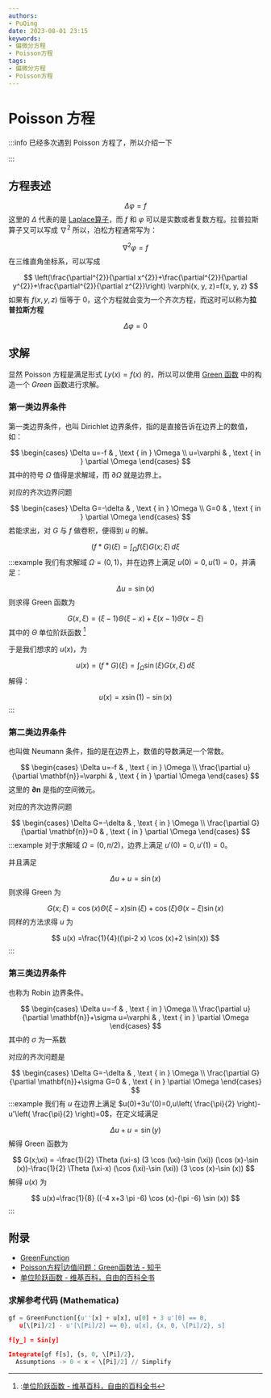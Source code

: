 ```yaml
---
authors:
- PuQing
date: 2023-08-01 23:15
keywords:
- 偏微分方程
- Poisson方程
tags:
- 偏微分方程
- Poisson方程
---
```

# Poisson 方程

:::info
已经多次遇到 $\mathrm{Poisson}$ 方程了，所以介绍一下


:::
## 方程表述

$$
\Delta \varphi=f
$$
这里的 $\Delta$ 代表的是 [Laplace算子](./7edbed51#Laplace-%E7%AE%97%E5%AD%90)，而 $f$ 和 $\varphi$ 可以是实数或者复数方程。拉普拉斯算子又可以写成 $\nabla^2$ 所以，泊松方程通常写为：


<!--truncate-->
$$
\nabla^2\varphi=f
$$
在三维直角坐标系，可以写成

$$
\left(\frac{\partial^{2}}{\partial x^{2}}+\frac{\partial^{2}}{\partial y^{2}}+\frac{\partial^{2}}{\partial z^{2}}\right) \varphi(x, y, z)=f(x, y, z)
$$
如果有 $f(x,y,z)$ 恒等于 $0$，这个方程就会变为一个齐次方程，而这时可以称为**拉普拉斯方程**

$$
\Delta \varphi = 0
$$
## 求解

显然 $\mathrm{Poisson}$ 方程是满足形式 $Ly(x)=f(x)$ 的，所以可以使用 [Green 函数](./bfd8484a) 中的构造一个 $Green$ 函数进行求解。

### 第一类边界条件

第一类边界条件，也叫 $\mathrm{Dirichlet}$ 边界条件，指的是直接告诉在边界上的数值，如：

$$
\begin{cases}
\Delta u=-f & , \text { in } \Omega \\
u=\varphi & , \text { in } \partial \Omega
\end{cases}
$$
其中的符号 $\Omega$ 值得是求解域，而 $\partial \Omega$ 就是边界上。

对应的齐次边界问题

$$
\begin{cases}
\Delta G=-\delta & , \text { in } \Omega \\
G=0 & , \text { in } \partial \Omega
\end{cases}
$$
若能求出，对 $G$ 与 $f$ 做卷积，便得到 $u$ 的解。

$$
(f*G)(\xi) = \int_{\Omega} f(\xi)G(x;\xi) \, d\xi 
$$
:::example
我们有求解域 $\Omega =(0,1)$，并在边界上满足 $u(0)=0,u(1)=0$，并满足：

$$
\Delta u = \sin(x) 
$$
则求得 $\mathrm{Green}$ 函数为

$$
G(x,\xi) = (\xi-1) \Theta(\xi-x) +\xi(x-1)\Theta(x-\xi)
$$
其中的 $\Theta$ 单位阶跃函数 [^1]

于是我们想求的 $u(x)$，为

$$
u(x) = (f*G)(\xi) = \int_{\Omega}\sin(\xi) G(x,\xi) \, d\xi 
$$
解得：

$$
u(x) = x \sin(1) - \sin(x)
$$
:::
### 第二类边界条件

也叫做 $\mathrm{Neumann}$ 条件，指的是在边界上，数值的导数满足一个常数。

$$
\begin{cases}
\Delta u=-f & , \text { in } \Omega \\
\frac{\partial u}{\partial \mathbf{n}}=\varphi & , \text { in } \partial \Omega
\end{cases}
$$
这里的 $\mathbf{\partial n}$ 是指的空间微元。

对应的齐次边界问题

$$
\begin{cases}
\Delta G=-\delta & , \text { in } \Omega \\
\frac{\partial G}{\partial \mathbf{n}}=0 & , \text { in } \partial \Omega
\end{cases}
$$
:::example
对于求解域 $\Omega=(0,\pi/2)$，边界上满足 $u'(0)=0,u'(1)=0$。

并且满足

$$
\Delta u + u = \sin(x)
$$
则求得 $\mathrm{Green}$ 为

$$
G(x;\xi) = \cos(x)\Theta(\xi-x)\sin(\xi)+\cos(\xi)\Theta(x-\xi)\sin(x)
$$
同样的方法求得 $u$ 为

$$
u(x)  =\frac{1}{4}((\pi-2 x) \cos (x)+2 \sin(x))
$$
:::
### 第三类边界条件

也称为 $\mathrm{Robin}$ 边界条件。

$$
\begin{cases}
\Delta u=-f & , \text { in } \Omega \\
\frac{\partial u}{\partial \mathbf{n}}+\sigma u=\varphi & , \text { in } \partial \Omega
\end{cases}
$$
其中的 $\sigma$ 为一系数

对应的齐次问题是

$$
\begin{cases}
\Delta G=-\delta & , \text { in } \Omega \\
\frac{\partial G}{\partial \mathbf{n}}+\sigma G=0 & , \text { in } \partial \Omega
\end{cases}
$$
:::example
我们有 $u$ 在边界上满足 $u(0)+3u'(0)=0,u\left( \frac{\pi}{2} \right)-u'\left( \frac{\pi}{2} \right)=0$，在定义域满足

$$
\Delta u+ u = \sin(y) 
$$
解得 $\mathrm{Green}$ 函数为

$$
G(x;\xi) = -\frac{1}{2} \Theta (\xi-s) (3 \cos (\xi)-\sin (\xi)) (\cos (x)-\sin (x))-\frac{1}{2} \Theta (\xi-x) (\cos (\xi)-\sin (\xi)) (3 \cos (x)-\sin (x))
$$
解得 $u(x)$ 为

$$
u(x)=\frac{1}{8} ((-4 x+3 \pi -6) \cos (x)-(\pi -6) \sin (x))
$$
:::
## 附录

- [GreenFunction](https://reference.wolfram.com/language/ref/GreenFunction.html?view=all)
- [Poisson方程|边值问题：Green函数法 - 知乎](https://zhuanlan.zhihu.com/p/532102263)
- [单位阶跃函数 - 维基百科，自由的百科全书](https://zh.wikipedia.org/wiki/%E5%8D%95%E4%BD%8D%E9%98%B6%E8%B7%83%E5%87%BD%E6%95%B0)

### 求解参考代码 (Mathematica)

```Python
gf = GreenFunction[{u''[x] + u[x], u[0] + 3 u'[0] == 0, 
   u[\[Pi]/2] - u'[\[Pi]/2] == 0}, u[x], {x, 0, \[Pi]/2}, s]

f[y_] = Sin[y]

Integrate[gf f[s], {s, 0, \[Pi]/2}, 
  Assumptions -> 0 < x < \[Pi]/2] // Simplify
```

[^1]::[单位阶跃函数 - 维基百科，自由的百科全书](https://zh.wikipedia.org/wiki/%E5%8D%95%E4%BD%8D%E9%98%B6%E8%B7%83%E5%87%BD%E6%95%B0)
